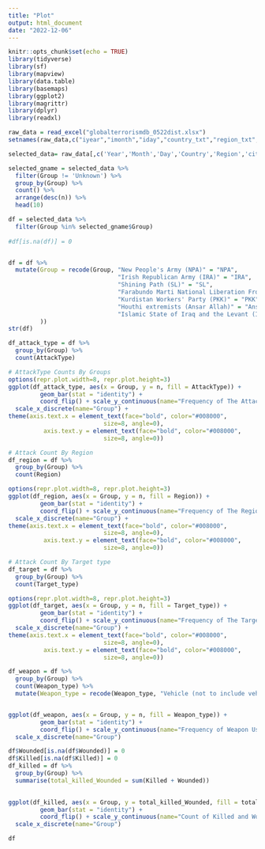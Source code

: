 ```yaml
---
title: "Plot"
output: html_document
date: "2022-12-06"
---
```


```r
knitr::opts_chunk$set(echo = TRUE)
library(tidyverse)
library(sf)
library(mapview)
library(data.table)
library(basemaps)
library(ggplot2)
library(magrittr)
library(dplyr)
library(readxl)
```

```r
raw_data = read_excel("globalterrorismdb_0522dist.xlsx")
setnames(raw_data,c("iyear","imonth","iday","country_txt","region_txt","attacktype1_txt","target1","nkill","nwound","summary","gname","targtype1_txt","weaptype1_txt","motive"),c("Year","Month","Day","Country","Region","AttackType","Target","Killed","Wounded","Summary","Group","Target_type","Weapon_type","Motive"))
```

```r
selected_data= raw_data[,c('Year','Month','Day','Country','Region','city','latitude','longitude','AttackType','Killed','Wounded','Target','Summary','Group','Target_type','Weapon_type','Motive'),]
```

```r
selected_gname = selected_data %>%
  filter(Group != 'Unknown') %>% 
  group_by(Group) %>% 
  count() %>% 
  arrange(desc(n)) %>% 
  head(10)

df = selected_data %>% 
  filter(Group %in% selected_gname$Group)
 
#df[is.na(df)] = 0


df = df %>% 
  mutate(Group = recode(Group, "New People's Army (NPA)" = "NPA",
                               "Irish Republican Army (IRA)" = "IRA",
                               "Shining Path (SL)" = "SL",
                               "Farabundo Marti National Liberation Front (FMLN)" = "FMLN",
                               "Kurdistan Workers' Party (PKK)" = "PKK",
                               "Houthi extremists (Ansar Allah)" = "Ansar Allah",
                               "Islamic State of Iraq and the Levant (ISIL)" = "ISIL"
         ))
str(df)

```

```r
df_attack_type = df %>% 
  group_by(Group) %>% 
  count(AttackType)
```



```r
# AttackType Counts By Groups
options(repr.plot.width=8, repr.plot.height=3)
ggplot(df_attack_type, aes(x = Group, y = n, fill = AttackType)) +
         geom_bar(stat = "identity") +
         coord_flip() + scale_y_continuous(name="Frequency of The Attack Type") +
  scale_x_discrete(name="Group") +
theme(axis.text.x = element_text(face="bold", color="#008000",
                           size=8, angle=0),
          axis.text.y = element_text(face="bold", color="#008000",
                           size=8, angle=0))
```

```r
# Attack Count By Region
df_region = df %>% 
  group_by(Group) %>% 
  count(Region)

options(repr.plot.width=8, repr.plot.height=3)
ggplot(df_region, aes(x = Group, y = n, fill = Region)) +
         geom_bar(stat = "identity") +
         coord_flip() + scale_y_continuous(name="Frequency of The Region") +
  scale_x_discrete(name="Group") +
theme(axis.text.x = element_text(face="bold", color="#008000",
                           size=8, angle=0),
          axis.text.y = element_text(face="bold", color="#008000",
                           size=8, angle=0))
```


```r
# Attack Count By Target type
df_target = df %>% 
  group_by(Group) %>% 
  count(Target_type)

options(repr.plot.width=8, repr.plot.height=3)
ggplot(df_target, aes(x = Group, y = n, fill = Target_type)) +
         geom_bar(stat = "identity") +
         coord_flip() + scale_y_continuous(name="Frequency of The Target Type") +
  scale_x_discrete(name="Group") +
theme(axis.text.x = element_text(face="bold", color="#008000",
                           size=8, angle=0),
          axis.text.y = element_text(face="bold", color="#008000",
                           size=8, angle=0))
```

```r
df_weapon = df %>% 
  group_by(Group) %>% 
  count(Weapon_type) %>% 
  mutate(Weapon_type = recode(Weapon_type, "Vehicle (not to include vehicle-borne explosives, i.e., car or truck bombs)" = "Vehicle"))


ggplot(df_weapon, aes(x = Group, y = n, fill = Weapon_type)) +
         geom_bar(stat = "identity") +
         coord_flip() + scale_y_continuous(name="Frequency of Weapon Useage") +
  scale_x_discrete(name="Group")
```

```r
df$Wounded[is.na(df$Wounded)] = 0
df$Killed[is.na(df$Killed)] = 0
df_killed = df %>% 
  group_by(Group) %>% 
  summarise(total_killed_Wounded = sum(Killed + Wounded))
  

ggplot(df_killed, aes(x = Group, y = total_killed_Wounded, fill = total_killed_Wounded)) +
         geom_bar(stat = "identity") +
         coord_flip() + scale_y_continuous(name="Count of Killed and Wounded") +
  scale_x_discrete(name="Group")
```

```r
df
```

